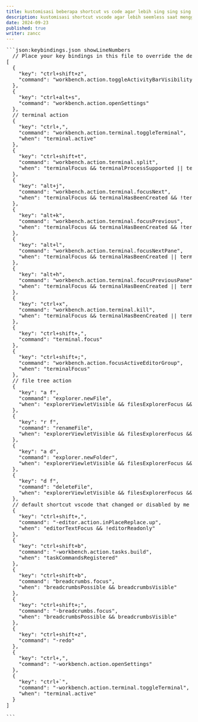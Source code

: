 ```yaml
---
title: kustomisasi beberapa shortcut vs code agar lebih sing sing sing
description: kustomisasi shortcut vscode agar lebih seemless saat menggunakan plugin vim
date: 2024-09-23
published: true
writer: zancc
---
```



<Pre>
```json:keybindings.json showLineNumbers
  // Place your key bindings in this file to override the defaults
[
  {
    "key": "ctrl+shift+z",
    "command": "workbench.action.toggleActivityBarVisibility"
  },
  {
    "key": "ctrl+alt+s",
    "command": "workbench.action.openSettings"
  },
  // terminal action
  {
    "key": "ctrl+,",
    "command": "workbench.action.terminal.toggleTerminal",
    "when": "terminal.active"
  },
  {
    "key": "ctrl+shift+t",
    "command": "workbench.action.terminal.split",
    "when": "terminalFocus && terminalProcessSupported || terminalFocus && terminalWebExtensionContributedProfile"
  },
  {
    "key": "alt+j",
    "command": "workbench.action.terminal.focusNext",
    "when": "terminalFocus && terminalHasBeenCreated && !terminalEditorFocus || terminalFocus && terminalProcessSupported && !terminalEditorFocus"
  },
  {
    "key": "alt+k",
    "command": "workbench.action.terminal.focusPrevious",
    "when": "terminalFocus && terminalHasBeenCreated && !terminalEditorFocus || terminalFocus && terminalProcessSupported && !terminalEditorFocus"
  },
  {
    "key": "alt+l",
    "command": "workbench.action.terminal.focusNextPane",
    "when": "terminalFocus && terminalHasBeenCreated || terminalFocus && terminalProcessSupported"
  },
  {
    "key": "alt+h",
    "command": "workbench.action.terminal.focusPreviousPane",
    "when": "terminalFocus && terminalHasBeenCreated || terminalFocus && terminalProcessSupported"
  },
  {
    "key": "ctrl+x",
    "command": "workbench.action.terminal.kill",
    "when": "terminalFocus && terminalHasBeenCreated || terminalFocus && terminalProcessSupported"
  },
  {
    "key": "ctrl+shift+,",
    "command": "terminal.focus"
  },
  {
    "key": "ctrl+shift+;",
    "command": "workbench.action.focusActiveEditorGroup",
    "when": "terminalFocus"
  },
  // file tree action
  {
    "key": "a f",
    "command": "explorer.newFile",
    "when": "explorerViewletVisible && filesExplorerFocus && !inputFocus"
  },
  {
    "key": "r f",
    "command": "renameFile",
    "when": "explorerViewletVisible && filesExplorerFocus && !explorerResourceIsRoot && !explorerResourceReadonly && !inputFocus"
  },
  {
    "key": "a d",
    "command": "explorer.newFolder",
    "when": "explorerViewletVisible && filesExplorerFocus && !inputFocus"
  },
  {
    "key": "d f",
    "command": "deleteFile",
    "when": "explorerViewletVisible && filesExplorerFocus && !explorerResourceReadonly && !inputFocus"
  },
  // default shortcut vscode that changed or disabled by me for my custom shortcut
  {
    "key": "ctrl+shift+,",
    "command": "-editor.action.inPlaceReplace.up",
    "when": "editorTextFocus && !editorReadonly"
  },
  {
    "key": "ctrl+shift+b",
    "command": "-workbench.action.tasks.build",
    "when": "taskCommandsRegistered"
  },
  {
    "key": "ctrl+shift+b",
    "command": "breadcrumbs.focus",
    "when": "breadcrumbsPossible && breadcrumbsVisible"
  },
  {
    "key": "ctrl+shift+;",
    "command": "-breadcrumbs.focus",
    "when": "breadcrumbsPossible && breadcrumbsVisible"
  },
  {
    "key": "ctrl+shift+z",
    "command": "-redo"
  },
  {
    "key": "ctrl+,",
    "command": "-workbench.action.openSettings"
  },
  {
    "key": "ctrl+`",
    "command": "-workbench.action.terminal.toggleTerminal",
    "when": "terminal.active"
  }
]

```
</Pre>

